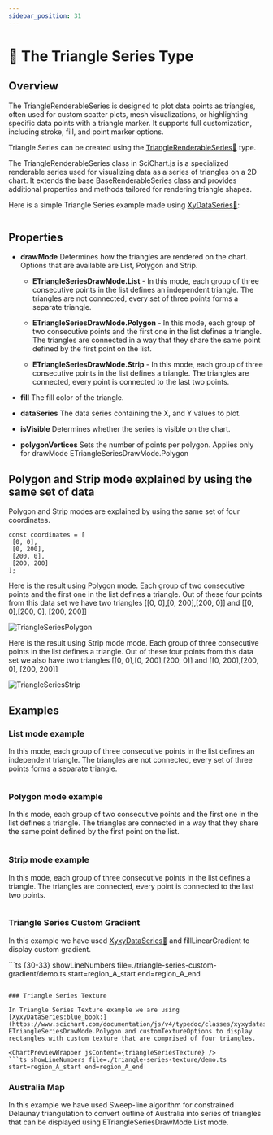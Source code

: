 ```yaml
---
sidebar_position: 31
---
```



# 🔄 The Triangle Series Type

## Overview

The TriangleRenderableSeries is designed to plot data points as triangles, often used for custom scatter plots, mesh visualizations, or highlighting specific data points with a triangle marker. It supports full customization, including stroke, fill, and point marker options.

Triangle Series can be created using the [TriangleRenderableSeries:blue_book:](https://www.scichart.com/documentation/js/v4/typedoc/classes/trianglerenderableseries.html) type.

The TriangleRenderableSeries class in SciChart.js is a specialized renderable series used for visualizing data as a series of triangles on a 2D chart. It extends the base BaseRenderableSeries class and provides additional properties and methods tailored for rendering triangle shapes.

Here is a simple Triangle Series example made using [XyDataSeries:blue_book:](https://www.scichart.com/documentation/js/v4/typedoc/classes/xydataseries.html):

```ts {4} showLineNumbers file=./triangle-series-list/demo.ts start=region_A_start end=region_A_end

```


## Properties

- **drawMode** Determines how the triangles are rendered on the chart. Options that are available are List, Polygon and Strip.

    - **ETriangleSeriesDrawMode.List** - In this mode, each group of three consecutive points in the list defines an independent triangle. The triangles are not connected, every set of three points forms a separate triangle.

    - **ETriangleSeriesDrawMode.Polygon** - In this mode, each group of two consecutive points and the first one in the list defines a triangle. The triangles are connected in a way that they share the same point defined by the first point on the list.

    - **ETriangleSeriesDrawMode.Strip** - In this mode, each group of three consecutive points in the list defines a triangle. The triangles are connected, every point is connected to the last two points.

- **fill** The fill color of the triangle.
- **dataSeries** The data series containing the X, and Y values to plot.
- **isVisible** Determines whether the series is visible on the chart.
- **polygonVertices** Sets the number of points per polygon. Applies only for drawMode ETriangleSeriesDrawMode.Polygon


## Polygon and Strip mode explained by using the same set of data

Polygon and Strip modes are explained by using the same set of four coordinates.

```
const coordinates = [
 [0, 0],
 [0, 200],
 [200, 0],
 [200, 200]
];
```

Here is the result using Polygon mode. Each group of two consecutive points and the first one in the list defines a triangle.
Out of these four points from this data set we have two triangles [[0, 0],[0, 200],[200, 0]] and [[0, 0],[200, 0], [200, 200]]

![TriangleSeriesPolygon](images/TriangleSeriesPolygon.png)

Here is the result using Strip mode mode. Each group of three consecutive points in the list defines a triangle.
Out of these four points from this data set we also have two triangles [[0, 0],[0, 200],[200, 0]] and [[0, 200],[200, 0], [200, 200]]

![TriangleSeriesStrip](images/TriangleSeriesStrip.png)

## Examples

### List mode example

In this mode, each group of three consecutive points in the list defines an independent triangle. The triangles are not connected, every set of three points forms a separate triangle.

<ChartPreviewWrapper jsContent={triangleSeriesList} />

```ts {11} showLineNumbers file=./triangle-series-list/demo.ts start=region_A_start end=region_A_end

```

### Polygon mode example

In this mode, each group of two consecutive points and the first one in the list defines a triangle. The triangles are connected in a way that they share the same point defined by the first point on the list.

<ChartPreviewWrapper jsContent={triangleSeriesPolygon} />

```ts {22} showLineNumbers file=./triangle-series-polygon/demo.ts start=region_A_start end=region_A_end

```

### Strip mode example

In this mode, each group of three consecutive points in the list defines a triangle. The triangles are connected, every point is connected to the last two points.

<ChartPreviewWrapper jsContent={triangleSeriesStrip} />

```ts {20} showLineNumbers file=./triangle-series-strip/demo.ts start=region_A_start end=region_A_end

```

### Triangle Series Custom Gradient

In this example we have used [XyxyDataSeries:blue_book:](https://www.scichart.com/documentation/js/v4/typedoc/classes/xyxydataseries.html) and fillLinearGradient to display custom gradient.

<ChartPreviewWrapper jsContent={triangleSeriesCustomGradient} />
```ts {30-33} showLineNumbers file=./triangle-series-custom-gradient/demo.ts start=region_A_start end=region_A_end

```

### Triangle Series Texture

In Triangle Series Texture example we are using [XyxyDataSeries:blue_book:](https://www.scichart.com/documentation/js/v4/typedoc/classes/xyxydataseries.html), ETriangleSeriesDrawMode.Polygon and customTextureOptions to display rectangles with custom texture that are comprised of four triangles.

<ChartPreviewWrapper jsContent={triangleSeriesTexture} />
```ts showLineNumbers file=./triangle-series-texture/demo.ts start=region_A_start end=region_A_end

```

### Australia Map

In this example we have used Sweep-line algorithm for constrained Delaunay triangulation to convert outline of Australia into series of triangles that can be displayed using ETriangleSeriesDrawMode.List mode.

<ChartPreviewWrapper jsContent={australiaMap} />

